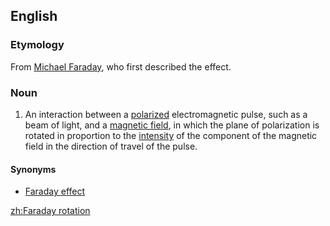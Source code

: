 ==English==
===Etymology===

From [[w:Michael Faraday|Michael Faraday]], who first described the effect.

===Noun===
{{en-noun|sg=[[Faraday]] [[rotation]]}}
{{wikipedia}}

#{{electromagnetism}} An interaction between a [[polarize]]d electromagnetic pulse, such as a beam of light, and a [[magnetic field]], in which the plane of polarization is rotated in proportion to the [[intensity]] of the component of the magnetic field in the direction of travel of the pulse.

====Synonyms====
*[[Faraday effect]]

[[zh:Faraday rotation]]
